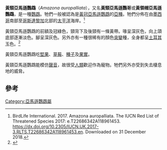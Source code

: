 {{Speciesbox
| name = 黃頸亞馬遜鸚鵡
| status = VU
| status_system = iucn3.1
| status_ref = <ref name=IUCN>{{IUCN2009|assessors=BirdLife International|year=2008|id=142708|title=Amazona auropalliata|downloaded=2009-05-28}}</ref>
| image = Amazona auropalliata -captivity-8.jpg
| image_width = 250px
| genus = Amazona
| species = auropalliata
| authority = ([[勒內-普里梅韋勒·萊松|Lesson]], 1842)
}}
'''黃頸亞馬遜鸚鵡'''（''Amazona auropalliata''），又名'''黃頸亞馬遜鸚哥'''或'''黃領帽亞馬遜鸚鵡'''，是一種[[鸚鵡|鸚鵡]]。牠們一般被認為是[[黃冠亞馬遜鸚鵡|黃冠亞馬遜鸚鵡]]的[[亞種|亞種]]。牠們分佈在由[[墨西哥|墨西哥]]南部至[[哥斯達黎加|哥斯達黎加]]北部的[[太平洋|太平洋]]海岸。<ref>BirdLife International. 2017. Amazona auropalliata. The IUCN Red List of Threatened Species 2017: e.T22686342A118961453. https://dx.doi.org/10.2305/IUCN.UK.2017-3.RLTS.T22686342A118961453.en. Downloaded on 31 December 2018.</ref> 

黃頸亞馬遜鸚鵡的前額及冠綠色，頸背下及後頸有一條黃帶。喙呈深灰色，向上頜底部逐漸淡色。腳呈深灰色。另外亦有一種很稀有的顏色[[突變|突變]]種，全身都呈[[土耳其玉|土耳其玉]]色。<ref>{{Cite web|author=Hill Country Aviaries|url=http://www.hillcountryaviaries.com/color_mutations.htm|title=Color Mutations|accessdate=2009-05-28}}</ref>

黃頸亞馬遜鸚鵡吃[[堅果|堅果]]、[[草莓|草莓]]、[[種子|種子]]及[[果實|果實]]。

黃頸亞馬遜鸚鵡能模仿[[聲音|聲音]]，故很受[[人類|人類]]歡迎作為寵物。牠們另外亦受到失去棲息地的威脅。

== 參考 ==
{{reflist}}
{{Taxonbar|from=Q1259586}}

[[Category:亞馬遜鸚鵡屬|Category:亞馬遜鸚鵡屬]]